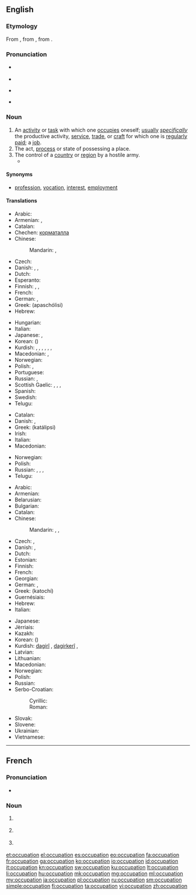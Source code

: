 ==English==

===Etymology===
From {{etyl|enm}} {{term|occupacioun|lang=enm}}, from {{etyl|frm}} {{term|occupation|lang=frm}}, from {{etyl|la}} {{term|occupatio|lang=la}}.

===Pronunciation===
* {{a|US}} {{IPA|/ɑkjuːpeɪʃən/}}
* {{audio|en-us-occupation.ogg|Audio (US)}}
* {{a|UK}} {{IPA|/ɒkjuːpeɪʃən/}}
* {{rhymes|eɪʃən}}

===Noun===
{{en-noun}}

# An [[activity]] or [[task]] with which one [[occupies]] oneself; [[usually]] ''[[specifically]]'' the productive activity, [[service]], [[trade]], or [[craft]] for which one is [[regularly]] [[paid]]; a [[job]].
# The act, [[process]] or state of possessing a place.
# The control of a [[country]] or [[region]] by a hostile army.
#* {{quote-news
|year=2012
|date=April 23
|author=Angelique Chrisafis
|title=François Hollande on top but far right scores record result in French election
|work=the Guardian
|url=http://www.guardian.co.uk/world/2012/apr/23/francois-hollande-french-election
|page=
|passage=The lawyer and twice-divorced mother of three had presented herself as the modern face of her party, trying to strip it of unsavoury overtones after her father's convictions for saying the Nazi '''occupation''' of France was not "particularly inhumane".}}

====Synonyms====
* {{qualifier|activity with which one occupies oneself}} [[profession]], [[vocation]], [[interest]], [[employment]]

====Translations====
{{trans-top|activity or task with which one occupies oneself}}
* Arabic: {{t-|ar|وظيفة|f|tr=waẓīfa}}
* Armenian: {{t-|hy|զբաղմունք|tr=zbaġmunk’}}, {{qualifier|regularly paid}} {{t-|hy|աշխատանք|tr=ašxatank’}}
* Catalan: {{t-|ca|ocupació|f}}
* Chechen: [[корматалла]]
* Chinese:
*: Mandarin: {{t|cmn|職業|sc=Hani}}, {{t+|cmn|职业|tr=zhíyè|sc=Hani}}
* Czech: {{t+|cs|zaměstnání|n}}
* Danish: {{t+|da|arbejde|n}}, {{t-|da|beskæftigelse|c}}, {{t-|da|erhverv|n}}
* Dutch: {{t+|nl|bezigheid|f}}
* Esperanto: {{t-|eo|okupo}}
* Finnish: {{t+|fi|ammatti}}, {{t+|fi|työ}}, {{t-|fi|ajanviete}}
* French: {{t+|fr|occupation|f}}
* German: {{t+|de|Beschäftigung|f}}, {{t+|de|Beruf|m}}
* Greek: {{t+|el|απασχόληση|f}} (apaschólisi)
* Hebrew: {{t-|he|תעסוקה|tr=ta'asuka}}
{{trans-mid}}
* Hungarian: {{t+|hu|foglalkozás}}
* Italian: {{t+|it|occupazione|f}}
* Japanese: {{t+|ja|仕事|tr=しごと, shigoto}}, {{t+|ja|職業|tr=しょくぎょう, shokugyō}}
* Korean: {{t+|ko|직업|tr=jikeop|sc=Hang}} ({{t+|ko|職業|sc=Hani}})
* Kurdish: {{t+|ku|pîşe}}, {{t+|ku|meslek}}, {{t+|ku|mihne}}, {{t+|ku|hokar}}, {{t+|ku|kariyer}}, {{t+|ku|profesyon}}, {{t-|ku|پیشه‌|sc=ku-Arab}}
* Macedonian: {{t+|mk|занимање|n|tr=zanímanje|sc=Cyrl}}, {{t-|mk|струка|f|tr=strúka|sc=Cyrl}}
* Norwegian: {{t+|no|yrke|n}}
* Polish: {{t+|pl|zajęcie|n}}, {{t+|pl|zawód|m}}
* Portuguese: {{t+|pt|ocupação|f}}
* Russian: {{t+|ru|занятие|n|tr=zanjátije}}, {{t+|ru|профессия|f|tr=proféssija}}
* Scottish Gaelic: {{t-|gd|cosnadh|m}}, {{t+|gd|obair|f}}, {{t-|gd|dreuchd|f}}, {{t-|gd|gnìomhachd|f}}
* Spanish: {{t+|es|ocupación|m}}
* Swedish: {{t+|sv|sysselsättning|c}}
* Telugu: {{t+|te|వృత్తి|tr=vRtti}}
{{trans-bottom}}

{{trans-top|act, process or state of possessing a place}}
* Catalan: {{t-|ca|ocupació|f}}
* Danish: {{t-|da|besættelse|c}}, {{t-|da|okkupation|c}}
* Greek: {{t+|el|κατάληψη|f}} (katálipsi)
* Irish: {{t-|ga|lonnaíocht|f}}
* Italian: {{t+|it|occupazione|f}}
* Macedonian: {{t-|mk|заземање|n|tr=zazémanje|sc=Cyrl}}
{{trans-mid}}
* Norwegian: {{t-|no|okkupasjon|m}}
* Polish: {{t+|pl|zajmowanie|n}}
* Russian: {{t+|ru|завладение|n|tr=zavladénije|sc=Cyrl}}, {{t+|ru|занятие|n|tr=zanjátije|sc=Cyrl}}, {{t+|ru|занимание|n|tr=zanimánije|sc=Cyrl}}, {{t+|ru|оккупация|f|tr=okkupácija|sc=Cyrl}}
* Telugu: {{t-|te|ఆక్రమణం|tr=aakramaNam}}
{{trans-bottom}}

{{trans-top|control of a country or region by a hostile army}}
* Arabic: {{t-|ar|حرفة|f|tr=ḥírfa}}
* Armenian: {{t-|hy|օկուպացիա|tr=òkupac’ia}}
* Belarusian: {{t-|be|акупацыя|f|tr=akupácyja|sc=Cyrl}}
* Bulgarian: {{t+|bg|окупация|f|tr=okupácija|sc=Cyrl}}
* Catalan: {{t-|ca|ocupació|f}}
* Chinese:
*: Mandarin: {{t|cmn|占領|sc=Hani}}, {{t|cmn|占领|tr=zhànlǐng|sc=Hani}}, {{t|cmn|占用|tr=zhànyòng|sc=Hani}}
* Czech: {{t-|cs|obsazení|n}}, {{t-|cs|okupace|f}}
* Danish: {{t-|da|besættelse|c}}, {{t-|da|okkupation|c}}
* Dutch: {{t+|nl|bezetting}}
* Estonian: {{t+|et|okupatsioon}}
* Finnish: {{t-|fi|miehitys}}
* French: {{t+|fr|occupation|f}}
* Georgian: {{t+|ka|ოკუპაცია|tr=okupac'ia|sc=Geor}}
* German: {{t+|de|Besetzung|f}}, {{t-|de|Okkupation|f}}
* Greek: {{t+|el|κατοχή|f}} (katochí)
* Guernésiais: {{tø|roa-grn|otchupation|f}}
* Hebrew: {{t-|he|כיבוש|tr=kibush}}
* Italian: {{t+|it|occupazione|f}}
{{trans-mid}}
* Japanese: {{t+|ja|占領|tr=せんりょう, senryō}}
* Jèrriais: {{tø|roa-jer|otchupâtion|f}}
* Kazakh: {{t|kk|оккупация|tr=okkupatsïya|sc=Cyrl}}
* Korean: {{t+|ko|점령|tr=jeomnyeong|sc=Kore}} ({{t+|ko|占領|sc=Kore}})
* Kurdish: [[dagirî]] {{f}}, [[dagirkerî]] {{f}}, {{ku-Arab|[[داگیری]]}}
* Latvian: {{t-|lv|okupācija|f}}
* Lithuanian: {{t+|lt|okupacija|f}}
* Macedonian: {{t-|mk|окупација|f|tr=okupácija|sc=Cyrl}}
* Norwegian: {{t-|no|okkupasjon|m}}
* Polish: {{t+|pl|okupacja|f}}
* Russian: {{t+|ru|оккупация|f|tr=okkupácija}}
* Serbo-Croatian:
*: Cyrillic: {{t-|sh|окупација|f}}
*: Roman: {{t-|sh|okupacija|f}}
* Slovak: {{t-|sk|okupácia|f}}
* Slovene: {{t-|sl|okupacija|f}}
* Ukrainian: {{t-|uk|окупація|f|tr=okupácija|sc=Cyrl}}
* Vietnamese: {{t-|vi|chiếm đóng|alt=sự chiếm đóng}}
{{trans-bottom}}

----

==French==

===Pronunciation===
* {{audio|Fr-occupation.ogg|Audio}}

===Noun===
{{fr-noun|f}}

# {{l|en|occupation}} {{gloss|the occupying of a territory}}
# {{l|en|occupation}} {{gloss|something that one spends one's time on, such as a job or a hobby}}
# {{l|en|occupation}} {{gloss|act of occupying; of being an occupant}}

[[et:occupation]]
[[el:occupation]]
[[es:occupation]]
[[eo:occupation]]
[[fa:occupation]]
[[fr:occupation]]
[[ga:occupation]]
[[ko:occupation]]
[[io:occupation]]
[[id:occupation]]
[[it:occupation]]
[[kn:occupation]]
[[sw:occupation]]
[[ku:occupation]]
[[lt:occupation]]
[[li:occupation]]
[[hu:occupation]]
[[mk:occupation]]
[[mg:occupation]]
[[ml:occupation]]
[[my:occupation]]
[[ja:occupation]]
[[pl:occupation]]
[[ru:occupation]]
[[sm:occupation]]
[[simple:occupation]]
[[fi:occupation]]
[[ta:occupation]]
[[vi:occupation]]
[[zh:occupation]]
